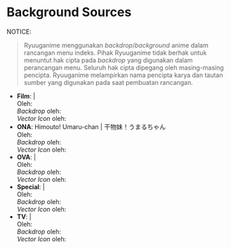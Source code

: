 = Background Sources =

NOTICE:<br />

<blockquote>Ryuuganime menggunakan ''backdrop''/''background'' anime dalam rancangan menu indeks. Pihak Ryuuganime tidak berhak untuk menuntut hak cipta pada ''backdrop'' yang digunakan dalam perancangan menu. Seluruh hak cipta dipegang oleh masing-masing pencipta. Ryuuganime melampirkan nama pencipta karya dan tautan sumber yang digunakan pada saat pembuatan rancangan.
</blockquote>
* '''Film''': | <br /> Oleh: <br />''Backdrop'' oleh: <br />''Vector Icon'' oleh:
* '''ONA''': Himouto! Umaru-chan | 干物妹！うまるちゃん<br /> Oleh: <br />''Backdrop'' oleh: <br />''Vector Icon'' oleh:
* '''OVA''': | <br /> Oleh: <br />''Backdrop'' oleh: <br />''Vector Icon'' oleh:
* '''Special''': | <br /> Oleh: <br />''Backdrop'' oleh: <br />''Vector Icon'' oleh:
* '''TV''': | <br /> Oleh: <br />''Backdrop'' oleh: <br />''Vector Icon'' oleh: